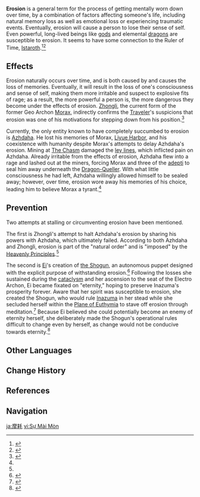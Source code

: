 {{Terminology Infobox
|type         = Lore
}}
'''Erosion''' is a general term for the process of getting mentally worn down over time, by a combination of factors affecting someone's life, including natural memory loss as well as emotional loss or experiencing traumatic events. Eventually, erosion will cause a person to lose their sense of self. Even powerful, long-lived beings like [[gods]] and elemental [[dragon]]s are susceptible to erosion. It seems to have some connection to the Ruler of Time, [[Istaroth]].<ref>{{Ref/Book|Springs of Hidden Jade|quote=As for her, she had no choice but to be trapped within the shell of the starry sky, forced to tarry within this stagnant, foreign land, awaiting her mother's thousand threads, awaiting the erosion of hardy stone [...]}}</ref><ref>{{Ref/Quest|The Final Chapter|quote='''Aranaga:''' Here, Aranaga's remembrance, is this flower. Cannot blow him away, the Ad Oblivione; cannot destroy him, the device that takes away dreams [...] Yes, the wind that flows forever, the thousand winds that return to one. But, on earth is the stream, and the ubiquitous is the wind.}}</ref>

==Effects==
Erosion naturally occurs over time, and is both caused by and causes the loss of memories. Eventually, it will result in the loss of one's consciousness and sense of self, making them more irritable and suspect to explosive fits of rage; as a result, the more powerful a person is, the more dangerous they become under the effects of erosion. [[Zhongli]], the current form of the former Geo Archon [[Morax]], indirectly confirms the [[Traveler]]'s suspicions that erosion was one of his motivations for stepping down from his position.<ref name="ZL2P3">{{Ref/Quest|Amidst Chaos, the Rock Is Unmoved}}</ref>

Currently, the only entity known to have completely succumbed to erosion is [[Azhdaha]]. He lost his memories of Morax, [[Liyue Harbor]], and his coexistence with humanity despite Morax's attempts to delay Azhdaha's erosion. Mining at [[The Chasm (Subregion)|The Chasm]] damaged the [[ley line]]s, which inflicted pain on Azhdaha. Already irritable from the effects of erosion, Azhdaha flew into a rage and lashed out at the miners, forcing Morax and three of the [[adepti]] to seal him away underneath the [[Dragon-Queller]]. With what little consciousness he had left, Azhdaha willingly allowed himself to be sealed away; however, over time, erosion wore away his memories of his choice, leading him to believe Morax a tyrant.<ref name="ZL2P3" />

==Prevention==
{{Quote|Morax shared with us some of his power, to prevent further erosion. But... it was futile. Everything returns to dust. It is the natural order, an unstoppable force.|[[Azhdaha]] speaking through [[Kun Jun]]<ref name="ZL2P3" />}}
Two attempts at stalling or circumventing erosion have been mentioned.

The first is Zhongli's attempt to halt Azhdaha's erosion by sharing his powers with Azhdaha, which ultimately failed. According to both Azhdaha and Zhongli, erosion is part of the "natural order" and is "imposed" by the [[Heavenly Principles]].<ref name="ZL2P3" />

The second is [[Ei]]'s creation of [[the Shogun]], an autonomous puppet designed with the explicit purpose of withstanding erosion.<ref>{{Ref/VO|Raiden Shogun|About the Raiden Shogun: Eternity}}</ref> Following the losses she sustained during the [[cataclysm]] and her ascension to the seat of the Electro Archon, Ei became fixated on "eternity," hoping to preserve Inazuma's prosperity forever. Aware that her spirit was susceptible to erosion, she created the Shogun, who would rule [[Inazuma]] in her stead while she secluded herself within the [[Plane of Euthymia]] to stave off erosion through meditation.<ref>{{Ref/CS|Raiden Shogun|4}}</ref> Because Ei believed she could potentially become an enemy of eternity herself, she deliberately made the Shogun's operational rules difficult to change even by herself, as change would not be conducive towards eternity.<ref>{{Ref/Quest|The Lonesome Euthymia}}</ref>

==Other Languages==
{{Other Languages
|en       = Erosion
|zhs      = 磨损
|zhs_rm   = Mósǔn
|zht      = 磨損
|zht_rm   = Mósǔn
|zh_tl    = Abrasion
|ja       = 摩耗
|ja_rm    = Mamou<ref>{{Ref/Quest|Amidst Chaos, the Rock Is Unmoved|note=Japanese Voice-Over}}</ref>
|ja_tl    = Abrasion
|ko       = {{tt|마모|磨耗}}
|ko_tl    = Abrasion
|es       = Erosión
|es_tl    = Erosion
|fr       = Érosion
|fr_tl    = Erosion
|ru       = Эрозия
|ru_tl    = Erosion
|th       = การสึกกร่อน<!--also การสึกหรอ, สึกกร่อน-->
|th_rm    = Kan suek kron
|th_tl    = 
|vi       = {{tt|Sự|事}} Mài Mòn
|vi_tl    = Abrasion
|de       = Erosion
|id       = Erosi
|id_tl    = Erosion
|pt       = Erosão
|pt_tl    = Erosion
|tr       = Erozyon
|tr_tl    = Erosion
|it       = Erosione
|it_tl    = 
}}

==Change History==
{{Change History|introduced=1.5}}

==References==
{{Reflist|2}}

==Navigation==
{{Lore Navbox|Terminology}}

[[ja:摩耗]]
[[vi:Sự Mài Mòn]]